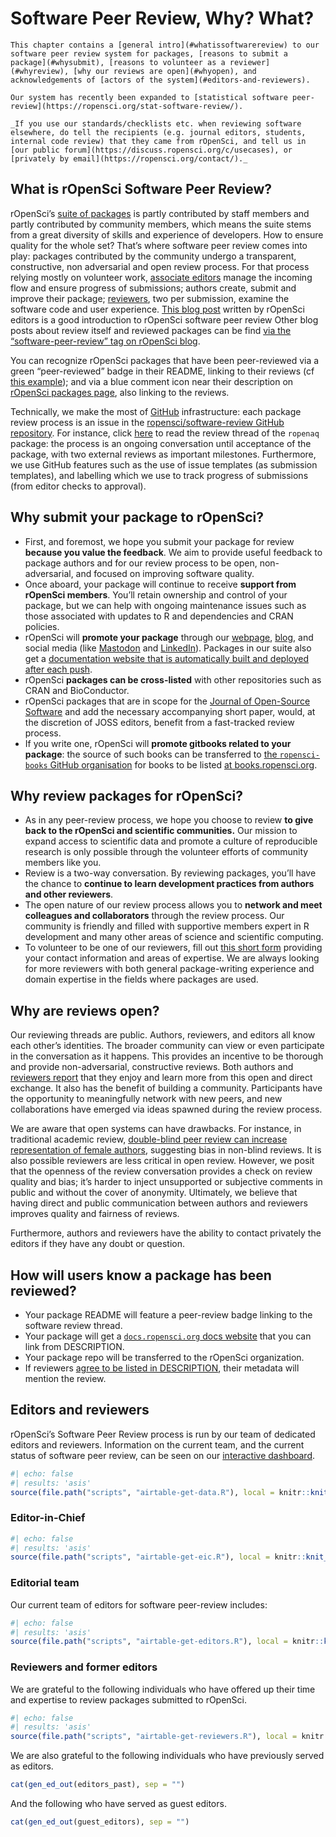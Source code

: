 # Software Peer Review, Why? What? {#softwarereviewintro}

```block
This chapter contains a [general intro](#whatissoftwarereview) to our software peer review system for packages, [reasons to submit a package](#whysubmit), [reasons to volunteer as a reviewer](#whyreview), [why our reviews are open](#whyopen), and acknowledgements of [actors of the system](#editors-and-reviewers).

Our system has recently been expanded to [statistical software peer-review](https://ropensci.org/stat-software-review/).

_If you use our standards/checklists etc. when reviewing software elsewhere, do tell the recipients (e.g. journal editors, students, internal code review) that they came from rOpenSci, and tell us in [our public forum](https://discuss.ropensci.org/c/usecases), or [privately by email](https://ropensci.org/contact/)._ 
```

## What is rOpenSci Software Peer Review? {#whatissoftwarereview}

rOpenSci's [suite of packages](https://ropensci.org/packages/) is partly contributed by staff members and partly contributed by community members, which means the suite stems from a great diversity of skills and experience of developers. How to ensure quality for the whole set? That's where software peer review comes into play: packages contributed by the community undergo a transparent, constructive, non adversarial and open review process. For that process relying mostly on volunteer work, [associate editors](#associateditors) manage the incoming flow and ensure progress of submissions; authors create, submit and improve their package; [reviewers](#reviewers), two per submission, examine the software code and user experience. [This blog post](https://www.numfocus.org/blog/how-ropensci-uses-code-review-to-promote-reproducible-science/) written by rOpenSci editors is a good introduction to rOpenSci software peer review  Other blog posts about review itself and reviewed packages can be find [via the "software-peer-review" tag on rOpenSci blog](https://ropensci.org/tags/software-peer-review/).

You can recognize rOpenSci packages that have been peer-reviewed via a green "peer-reviewed" badge in their README, linking to their reviews (cf [this example](https://github.com/ropensci/restez#locally-query-genbank-)); and via a blue comment icon near their description on [rOpenSci packages page](https://ropensci.org/packages/), also linking to the reviews.

Technically, we make the most of [GitHub](https://github.com/) infrastructure: each package review process is an issue in the [ropensci/software-review GitHub repository](https://github.com/ropensci/software-review/). For instance, click [here](https://github.com/ropensci/software-review/issues/24) to read the review thread of the `ropenaq` package: the process is an ongoing conversation until acceptance of the package, with two external reviews as important milestones. Furthermore, we use GitHub features such as the use of issue templates (as submission templates), and labelling which we use to track progress of submissions (from editor checks to approval).

## Why submit your package to rOpenSci? {#whysubmit}

- First, and foremost, we hope you submit your package for review **because you value the feedback**.  We aim to provide useful feedback to package authors and for our review process to be open, non-adversarial, and focused on improving software quality.
- Once aboard, your package will continue to receive **support from rOpenSci members**.  You'll retain ownership and control of your package, but we can help with ongoing maintenance issues such as those associated with updates to R and dependencies and CRAN policies.
- rOpenSci will **promote your package** through our [webpage](https://ropensci.org/packages/), [blog](https://ropensci.org/blog/), and social media (like [Mastodon](https://fosstodon.org/@ropensci) and [LinkedIn](https://www.linkedin.com/company/ropensci/)). Packages in our suite also get a [documentation website that is automatically built and deployed after each push](#docsropensci).
- rOpenSci **packages can be cross-listed** with other repositories such as CRAN and BioConductor.
- rOpenSci packages that are in scope for the [Journal of Open-Source Software](https://joss.theoj.org/) and add the necessary accompanying short paper, would, at the discretion of JOSS editors, benefit from a fast-tracked review process.
- If you write one, rOpenSci will **promote gitbooks related to your package**: the source of such books can be transferred to [the `ropensci-books` GitHub organisation](https://github.com/ropensci-books) for books to be listed [at books.ropensci.org](https://books.ropensci.org/).

## Why review packages for rOpenSci? {#whyreview}

- As in any peer-review process, we hope you choose to review **to give back to the rOpenSci and scientific communities.**  Our mission to expand access to scientific data and promote a culture of reproducible research is only possible through the volunteer efforts of community members like you.
- Review is a two-way conversation. By reviewing packages, you'll have the chance to **continue to learn development practices from authors and other reviewers**.
- The open nature of our review process allows you to **network and meet colleagues and collaborators** through the review process. Our community is friendly and filled with supportive members expert in R development and many other areas of science and scientific computing.
- To volunteer to be one of our reviewers, fill out [this short form](https://airtable.com/shrnfDI2S9uuyxtDw) providing your contact information and areas of expertise. We are always looking for more reviewers with both general package-writing experience and domain expertise in the fields where packages are used.

## Why are reviews open? {#whyopen}

Our reviewing threads are public. Authors, reviewers, and editors all know each other's identities. The broader community can view or even participate in the conversation as it happens. This provides an incentive to be thorough and provide non-adversarial, constructive reviews. Both authors and [reviewers report](https://ropensci.org/tags/reviewer/) that they enjoy and learn more from this open and direct exchange. It also has the benefit of building a community. Participants have the opportunity to meaningfully network with new peers, and new collaborations have emerged via ideas spawned during the review process.

We are aware that open systems can have drawbacks. For instance, in traditional academic review, [double-blind peer review can increase representation of female authors](https://www.sciencedirect.com/science/article/pii/S0169534707002704), suggesting bias in non-blind reviews. It is also possible reviewers are less critical in open review. However, we posit that the openness of the review conversation provides a check on review quality and bias; it's harder to inject unsupported or subjective comments in public and without the cover of anonymity. Ultimately, we believe that having direct and public communication between authors and reviewers improves quality and fairness of reviews.

Furthermore, authors and reviewers have the ability to contact privately the editors if they have any doubt or question.

## How will users know a package has been reviewed? {#how-will-users-know-a-package-has-been-reviewed}

- Your package README will feature a peer-review badge linking to the software review thread.
- Your package will get a [`docs.ropensci.org` docs website](#rodocsci) that you can link from DESCRIPTION.
- Your package repo will be transferred to the rOpenSci organization.
- If reviewers [agree to be listed in DESCRIPTION](#authorship), their metadata will mention the review.

## Editors and reviewers {#editors-and-reviewers}


rOpenSci's Software Peer Review process is run by our team of dedicated editors and reviewers.
Information on the current team, and the current status of software peer review, can be seen on our [interactive dashboard](https://ropensci-review-tools.github.io/dashboard/).

```r
#| echo: false
#| results: 'asis'
source(file.path("scripts", "airtable-get-data.R"), local = knitr::knit_global())

```


### Editor-in-Chief

```r
#| echo: false
#| results: 'asis'
source(file.path("scripts", "airtable-get-eic.R"), local = knitr::knit_global())

```


### Editorial team


Our current team of editors for software peer-review includes:

```r
#| echo: false
#| results: 'asis'
source(file.path("scripts", "airtable-get-editors.R"), local = knitr::knit_global())

```

### Reviewers and former editors

We are grateful to the following individuals who have offered up their time and expertise to review packages submitted to rOpenSci.

```r
#| echo: false
#| results: 'asis'
source(file.path("scripts", "airtable-get-reviewers.R"), local = knitr::knit_global())

```

We are also grateful to the following individuals who have previously served as editors.

```r
cat(gen_ed_out(editors_past), sep = "")
```

And the following who have served as guest editors.

```r
cat(gen_ed_out(guest_editors), sep = "")
```


